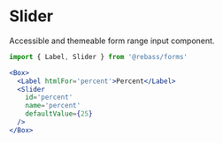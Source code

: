 
# Slider

Accessible and themeable form range input component.

```js
import { Label, Slider } from '@rebass/forms'
```

```jsx live
<Box>
  <Label htmlFor='percent'>Percent</Label>
  <Slider
    id='percent'
    name='percent'
    defaultValue={25}
  />
</Box>
```

